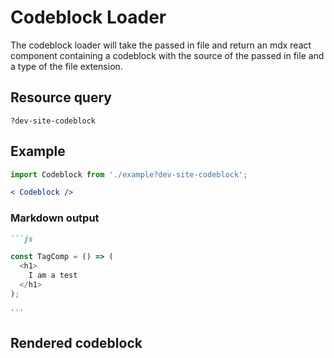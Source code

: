 
# Codeblock Loader

The codeblock loader will take the passed in file and return an mdx react component containing a codeblock with the source of the passed in file and a type of the file extension.

## Resource query

`?dev-site-codeblock`

## Example

```jsx
import Codeblock from './example?dev-site-codeblock';

< Codeblock />
```

### Markdown output

```md
```js

const TagComp = () => (
  <h1>
    I am a test
  </h1>
);

'''
```

## Rendered codeblock

<Codeblock />
